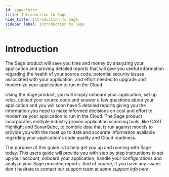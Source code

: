 ```yaml
---
id: sage-intro
title: Introduction to Sage
hide_title: Introduction to Sage
sidebar_label: Introduction to Sage
---
```


# Introduction

The Sage product will save you time and money by analyzing your application and proving detailed reports that will give you useful information regarding the health of your source code, potential security issues associated with your application, and effort needed to upgrade and modernize your application to run in the Cloud.

Using the Sage product, you will simply onboard your application, set up roles, upload your source code and answer a few questions about your application and you will soon have 5 detailed reports giving you the information you need to make informed decisions on cost and effort to modernize your application to run in the Cloud. The Sage product incorporates multiple industry proven application scanning tools, like CAST Highlight and SonarQube, to compile data that is run against models to provide you with the most up to date and accurate information available regarding your application's code quality and Cloud readiness.

The purpose of this guide is to help get you up and running with Sage today. This users guide will provide you with step by step instructions to set up your account, onboard your application, handle your configurations and analyze your Sage provided reports. And of course, if you have any issues don't hesitate to contact our support team at _some support info here_.
